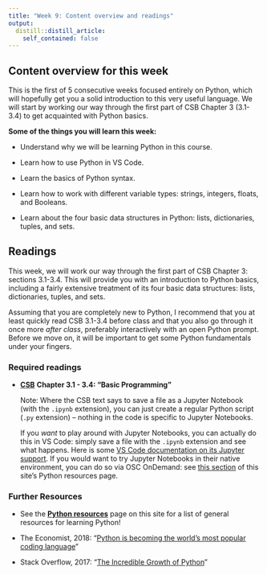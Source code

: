 ```yaml
---
title: "Week 9: Content overview and readings"
output:
  distill::distill_article:
    self_contained: false
---
```


## Content overview for this week

This is the first of 5 consecutive weeks focused entirely on Python,
which will hopefully get you a solid introduction to this very useful language.
We will start by working our way through the first part of CSB Chapter 3 (3.1-3.4)
to get acquainted with Python basics.

**Some of the things you will learn this week:**

- Understand why we will be learning Python in this course.

- Learn how to use Python in VS Code.

- Learn the basics of Python syntax.

- Learn how to work with different variable types:
  strings, integers, floats, and Booleans.

- Learn about the four basic data structures in Python:
  lists, dictionaries, tuples, and sets.

## Readings

This week, we will work our way through the first part of CSB Chapter 3:
sections 3.1-3.4.
This will provide you with an introduction to Python basics,
including a fairly extensive treatment of its four basic data structures:
lists, dictionaries, tuples, and sets.

Assuming that you are completely new to Python,
I recommend that you at least quickly read CSB 3.1-3.4 before class and that you
also go through it once more *after class*,
preferably interactively with an open Python prompt.
Before we move on,
it will be important to get some Python fundamentals under your fingers.

### Required readings

- **[CSB](https://library.ohio-state.edu/record=b8624007~S7)**
  **Chapter 3.1 - 3.4: "Basic Programming"**

  Note: Where the CSB text says to save a file as a Jupyter Notebook
  (with the `.ipynb` extension),
  you can just create a regular Python script (`.py` extension) --
  nothing in the code is specific to Jupyter Notebooks.
  
  If you *want* to play around with Jupyter Notebooks,
  you can actually do this in VS Code:
  simply save a file with the `.ipynb` extension and see what happens.
  Here is some [VS Code documentation on its Jupyter support](https://code.visualstudio.com/docs/python/jupyter-support).
  If you would want to try Jupyter Notebooks in their native environment,
  you can do so via OSC OnDemand:
  see [this section](https://mcic-osu.github.io/pracs-sp21/w08_python-resources.html#jupyter-notebooks-jupyterlab) of this site's Python resources page.

### Further Resources

- See the **[Python resources](../../w08_python-resources.html)** page on this
  site for a list of general resources for learning Python!
  
- The Economist, 2018:
  "[Python is becoming the world’s most popular coding language](https://www.economist.com/graphic-detail/2018/07/26/python-is-becoming-the-worlds-most-popular-coding-language)"

- Stack Overflow, 2017:
  "[The Incredible Growth of Python](https://stackoverflow.blog/2017/09/06/incredible-growth-python/)"
